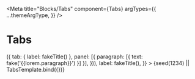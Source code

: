 

<Meta
  title="Blocks/Tabs"
  component={Tabs}
  argTypes={{
    ...themeArgType,
  }}
/>


# Tabs

<Canvas withSource="none">
  <Story
    name="Tabs"
    args={{
      theme: 'light',
      tabs: range(4).map(() => ({
        tab: { label: fakeTitle() },
        panel: [{ paragraph: [{ text: fake('{{lorem.paragraph}}') }] }],
      })),
      label: fakeTitle(),
    }}
  >
    {seed(1234) || TabsTemplate.bind({})}
  </Story>
</Canvas>
